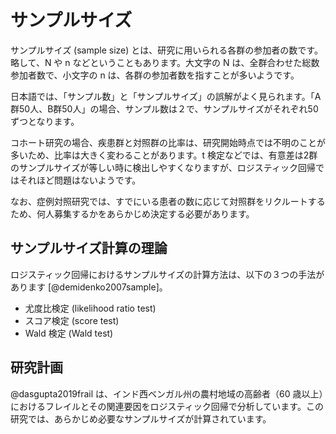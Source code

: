 # サンプルサイズ  {#samplesize}

サンプルサイズ (sample size)\index{さんぷるさいず@サンプルサイズ} とは、研究に用いられる各群の参加者の数です。略して、N や n などということもあります。大文字の N は、全群合わせた総数参加者数で、小文字の n は、各群の参加者数を指すことが多いようです。

日本語では、「サンプル数」と「サンプルサイズ」の誤解がよく見られます。「A群50人、B群50人」の場合、サンプル数は２で、サンプルサイズがそれぞれ50ずつとなります。

コホート研究の場合、疾患群と対照群の比率は、研究開始時点では不明のことが多いため、比率は大きく変わることがあります。t 検定などでは、有意差は2群のサンプルサイズが等しい時に検出しやすくなりますが、ロジスティック回帰ではそれほど問題はないようです。

なお、症例対照研究では、すでにいる患者の数に応じて対照群をリクルートするため、何人募集するかをあらかじめ決定する必要があります。

## サンプルサイズ計算の理論

ロジスティック回帰におけるサンプルサイズの計算方法は、以下の３つの手法があります [@demidenko2007sample]。

* 尤度比検定 (likelihood ratio test)
* スコア検定 (score test)
* Wald 検定 (Wald test)
 

## 研究計画

@dasgupta2019frail は、インド西ベンガル州の農村地域の高齢者（60 歳以上）におけるフレイルとその関連要因をロジスティック回帰で分析しています。この研究では、あらかじめ必要なサンプルサイズが計算されています。

